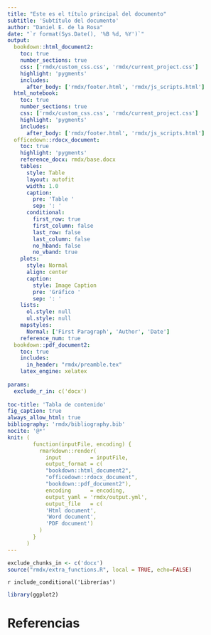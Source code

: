 ```yaml
---
title: "Este es el título principal del documento"
subtitle: 'Subtítulo del documento'
author: "Daniel E. de la Rosa"
date: "`r format(Sys.Date(), '%B %d, %Y')`"
output:
  bookdown::html_document2: 
    toc: true
    number_sections: true
    css: ['rmdx/custom_css.css', 'rmdx/current_project.css']
    highlight: 'pygments'
    includes:
      after_body: ['rmdx/footer.html', 'rmdx/js_scripts.html']
  html_notebook:
    toc: true
    number_sections: true
    css: ['rmdx/custom_css.css', 'rmdx/current_project.css']
    highlight: 'pygments'
    includes:
      after_body: ['rmdx/footer.html', 'rmdx/js_scripts.html']
  officedown::rdocx_document:
    toc: true
    highlight: 'pygments'
    reference_docx: rmdx/base.docx
    tables:
      style: Table
      layout: autofit
      width: 1.0
      caption:
        pre: 'Table '
        sep: ': '
      conditional:
        first_row: true
        first_column: false
        last_row: false
        last_column: false
        no_hband: false
        no_vband: true
    plots:
      style: Normal
      align: center
      caption:
        style: Image Caption
        pre: 'Gráfico '
        sep: ': '
    lists:
      ol.style: null
      ul.style: null
    mapstyles:
      Normal: ['First Paragraph', 'Author', 'Date']
    reference_num: true
  bookdown::pdf_document2:
    toc: true
    includes:
      in_header: "rmdx/preamble.tex"
    latex_engine: xelatex
    
params:
  exclude_r_in: c('docx')
    
toc-title: 'Tabla de contenido'
fig_caption: true
always_allow_html: true
bibliography: 'rmdx/bibliography.bib' 
nocite: '@*' 
knit: (
        function(inputFile, encoding) { 
          rmarkdown::render( 
            input         = inputFile,
            output_format = c(
            "bookdown::html_document2",
            "officedown::rdocx_document",
            "bookdown::pdf_document2"),
            encoding      = encoding, 
            output_yaml = 'rmdx/output.yml',
            output_file   = c(
            'Html document',
            'Word document',
            'PDF document')
          ) 
        }
      )
---
```


```r
exclude_chunks_in <- c('docx')
source("rmdx/extra_functions.R", local = TRUE, echo=FALSE)
```

`r include_conditional('Librerías')`
```r
library(ggplot2)
```







# Referencias
